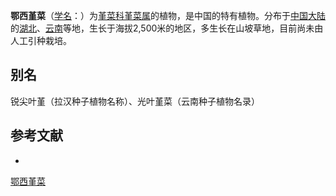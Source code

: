 {{Speciesbox
| name = 鄂西堇菜
| status = 
| status_system = 
| image =
| genus = Viola
| species =  cuspidifolia
| authority = W. Becker
}}

'''鄂西堇菜'''（[[学名|学名]]：{{lang|la|''Viola cuspidifolia''}}）为[[堇菜科|堇菜科]][[堇菜属|堇菜属]]的植物，是中国的特有植物。分布于[[中国大陆|中国大陆]]的[[湖北|湖北]]、[[云南|云南]]等地，生长于海拔2,500米的地区，多生长在山坡草地，目前尚未由人工引种栽培。

== 别名 ==
锐尖叶堇（拉汉种子植物名称）、光叶堇菜（云南种子植物名录）

== 参考文献 ==
<div class="references-small">
* {{cite web| url =http://www.bioinfo.cn/db05/KmzwSpecies.php?action=view&id=23782| title =鄂西堇菜| work =《中国高等植物数据库全库》| publisher =中国科学院微生物研究所| author =昆明植物研究所| accessdate =2009-02-25| deadurl =yes| archiveurl =https://web.archive.org/web/20160305043749/http://www.bioinfo.cn/db05/KmzwSpecies.php?action=view&id=23782| archivedate =2016-03-05}}
</div>
{{Taxonbar|from=Q15232332}}

[[Category:堇菜属|鄂西堇菜]]


{{植物小作品}}